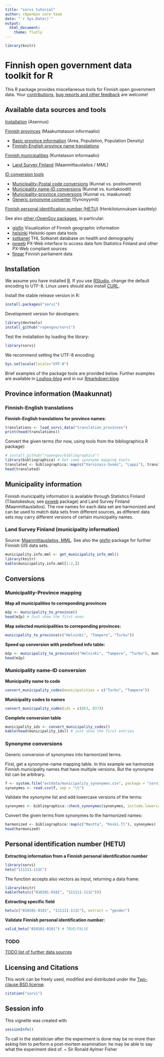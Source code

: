 ```yaml
---
title: "sorvi tutorial"
author: rOpenGov core team
date: "`r Sys.Date()`"
output:
  html_document:
    theme: flatly
---
```

<!--
%\VignetteEngine{knitr::rmarkdown}
%\VignetteIndexEntry{sorvi Markdown Vignette}
%\usepackage[utf8]{inputenc}
-->
```r
library(knitr)
```



Finnish open government data toolkit for R
===========

This R package provides miscellaneous tools for Finnish open
government data. Your
[contributions](http://ropengov.github.io/contribute/), [bug reports
and other feedback](https://github.com/ropengov/sorvi) are welcome!


## Available data sources and tools

[Installation](#installation) (Asennus)  

[Finnish provinces](#provinces) (Maakuntatason informaatio)

* [Basic province information](#provinceinfo) (Area, Population, Population Density)
* [Finnish-English province name translations](#provincetranslations)  

[Finnish municipalities](#municipality) (Kuntatason informaatio)

* [Land Survey Finland](#mml) (Maanmittauslaitos / MML)

[ID conversion tools](#conversions)

* [Municipality-Postal code conversions](#postalcodes) (Kunnat vs. postinumerot)  
* [Municipality name-ID conversions](#municipalityconversions) (Kunnat vs. kuntakoodit)
* [Municipality-province conversions](#municipality2province) (Kunnat vs. maakunnat)
* [Generic synonyme converter](#synonymes) (Synonyymit)

[Finnish personal identification number (HETU)](#hetu) (Henkilotunnuksen kasittely)  

See also [other rOpenGov packages](http://ropengov.github.io/projects), in particular:

 * [gisfin](https://github.com/rOpenGov/gisfin/) Visualization of Finnish geographic information 
 * [helsinki](https://github.com/rOpenGov/helsinki/) Helsinki open data tools 
 * [sotkanet](https://github.com/rOpenGov/sotkanet/) THL Sotkanet database on health and demography
 * [pxweb](https://github.com/rOpenGov/pxweb/) PX-Web interface to access data fom Statistics Finland and other PX-Web compliant sources
 * [finpar](https://github.com/rOpenGov/finpar/) Finnish parliament data


## <a name="installation"></a>Installation

We assume you have installed [R](http://www.r-project.org/). If you
use [RStudio](http://www.rstudio.com/ide/download/desktop), change the
default encoding to UTF-8. Linux users should also install
[CURL](http://curl.haxx.se/download.html).

Install the stable release version in R:

```r
install.packages("sorvi")
```

Development version for developers:

```r
library(devtools)
install_github("ropengov/sorvi")
```

Test the installation by loading the library:

```r
library(sorvi)
```


We recommend setting the UTF-8 encoding:

```r
Sys.setlocale(locale="UTF-8") 
```

Brief examples of the package tools are provided below. Further
examples are available in [Louhos-blog](http://louhos.wordpress.com)
and in our [Rmarkdown blog](http://louhos.github.io/archive.html).


## <a name="provinces"></a>Province information (Maakunnat)


### <a name="provincetranslations"></a>Finnish-English translations

**Finnish-English translations for province names**:

```r
translations <- load_sorvi_data("translation_provinces")
print(head(translations))
```

Convert the given terms (for now, using tools from the bibliographica R package):

```r
# install_github("ropengov/bibliographica")
library(bibliographica) # Get some synonyme mapping tools
translated <- bibliographica::map(c("Varsinais-Suomi", "Lappi"), translations, from = "Finnish", to = "English", keep.names = TRUE)
head(translated)
```

## <a name="municipality"></a>Municipality information

Finnish municipality information is available through Statistics
Finland (Tilastokeskus; see
[pxweb](https://github.com/ropengov/pxweb) package) and Land Survey
Finland (Maanmittauslaitos). The row names for each data set are
harmonized and can be used to match data sets from different sources,
as different data sets may carry different versions of certain
municipality names.

### <a name="mml"></a>Land Survey Finland (municipality information)

Source: [Maanmittauslaitos, MML](http://www.maanmittauslaitos.fi/aineistot-palvelut/latauspalvelut/avoimien-aineistojen-tiedostopalvelu). See also the [gisfin](https://github.com/ropengov/gisfin) package for further Finnish GIS data sets.

```r
municipality.info.mml <- get_municipality_info_mml()
library(knitr)
kable(municipality.info.mml[1:2,])
```


## <a name="conversions"></a>Conversions


### <a name="municipality2province"></a>Municipality-Province mapping

**Map all municipalities to correponding provinces**

```r
m2p <- municipality_to_province() 
head(m2p) # Just show the first ones
```  

**Map selected municipalities to correponding provinces:**

```r
municipality_to_province(c("Helsinki", "Tampere", "Turku")) 
```  

**Speed up conversion with predefined info table:**

```r
m2p <- municipality_to_province(c("Helsinki", "Tampere", "Turku"), municipality.info.mml)
head(m2p)
```  



### <a name="municipalityconversions"></a>Municipality name-ID conversion

**Municipality name to code**

```r
convert_municipality_codes(municipalities = c("Turku", "Tampere"))
```  

**Municipality codes to names**

```r
convert_municipality_codes(ids = c(853, 837))
```  

**Complete conversion table**

```r
municipality_ids <- convert_municipality_codes()
kable(head(municipality_ids)) # just show the first entries
```


### <a name="synonymes"></a>Synonyme conversions

Generic conversion of synonymes into harmonized terms.

First, get a synonyme-name mapping table. In this example we harmonize Finnish municipality names that have multiple versions. But the synonyme list can be arbitrary.

```r
f <- system.file("extdata/municipality_synonymes.csv", package = "sorvi")
synonymes <- read.csv(f, sep = "\t")		 
```

Validate the synonyme list and add lowercase versions of the terms:

```r
synonymes <- bibliographica::check_synonymes(synonymes, include.lowercase = TRUE)
```

Convert the given terms from synonymes to the harmonized names:

```r
harmonized <- bibliographica::map(c("Mantta", "Koski.Tl"), synonymes)
head(harmonized)
```


## <a name="hetu"></a>Personal identification number (HETU)

**Extracting information from a Finnish personal identification number**

```r
library(sorvi)
hetu("111111-111C")
```

The function accepts also vectors as input, returning a data frame:

```r
library(knitr)
kable(hetu(c("010101-0101", "111111-111C")))
```

**Extracting specific field**

```r
hetu(c("010101-0101", "111111-111C"), extract = "gender")
```

**Validate Finnish personal identification number:**

```r
valid_hetu("010101-0101") # TRUE/FALSE
```





### TODO

[TODO list of further data
sources](https://github.com/rOpenGov/sorvi/blob/master/vignettes/todo-datasets.md)


## Licensing and Citations

This work can be freely used, modified and distributed under the 
[Two-clause BSD license](http://en.wikipedia.org/wiki/BSD\_licenses).

```r
citation("sorvi")
```

## Session info

This vignette was created with

```r
sessionInfo()
```

To call in the statistician after the experiment is done may be no more than asking him to perform a post-mortem examination: he may be able to say what the experiment died of. ~ Sir Ronald Aylmer Fisher




